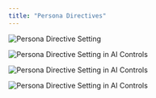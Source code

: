 ```yaml
---
title: "Persona Directives"
---
```




![Persona Directive Setting](/images/personadirective4.png)

![Persona Directive Setting in AI Controls](/images/personadirective1.png)

![Persona Directive Setting in AI Controls](/images/personadirective2.png)

![Persona Directive Setting in AI Controls](/images/personadirective3.png)

